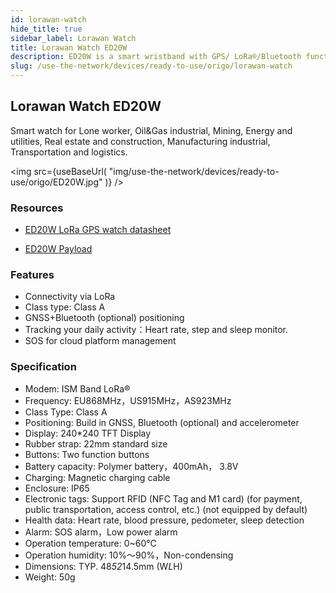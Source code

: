 ```yaml
---
id: lorawan-watch
hide_title: true
sidebar_label: Lorawan Watch
title: Lorawan Watch ED20W
description: ED20W is a smart wristband with GPS/ LoRa®/Bluetooth functions. combined with motion sensors can achieve real-time positioning. With wearing detection, it can realize real-time collection of health data such as heart rate, number of steps and sleep. the detected data will be transmitted back to the server platform through the LoRaWAN base station.
slug: /use-the-network/devices/ready-to-use/origo/lorawan-watch
---
```



## Lorawan Watch ED20W

Smart watch for Lone worker,  Oil&Gas industrial, Mining, Energy and utilities, Real estate and construction, Manufacturing industrial, Transportation and logistics.

<img
  src={useBaseUrl(
    "img/use-the-network/devices/ready-to-use/origo/ED20W.jpg"
  )}
/>

### Resources

- [ED20W LoRa GPS watch datasheet](http://www.origoelec.com/End-Devices/ED20W-datasheet.pdf)

- [ED20W Payload](http://www.origoelec.com/End-Devices/ED20W-protocol-payload.pdf)

### Features

- Connectivity via LoRa
- Class type: Class A
- GNSS+Bluetooth (optional) positioning
- Tracking your daily activity：Heart rate, step and sleep monitor.
- SOS for cloud platform management

### Specification

- Modem: ISM Band LoRa®
- Frequency:	EU868MHz，US915MHz，AS923MHz
- Class Type:	Class A
- Positioning:	Build in GNSS, Bluetooth (optional) and accelerometer
- Display:	240*240 TFT Display
- Rubber strap:	22mm standard size
- Buttons:	Two function buttons
- Battery capacity:	Polymer battery，400mAh， 3.8V
- Charging:	Magnetic charging cable
- Enclosure:	IP65
- Electronic tags:	Support RFID (NFC Tag and M1 card) (for payment, public transportation, access control, etc.) (not equipped by default)
- Health data:	Heart rate, blood pressure, pedometer, sleep detection
- Alarm:	SOS alarm，Low power alarm
- Operation temperature:	0~60℃
- Operation humidity:	10%～90%，Non-condensing
- Dimensions:	TYP. 48*52*14.5mm (W*L*H)
- Weight:	50g


